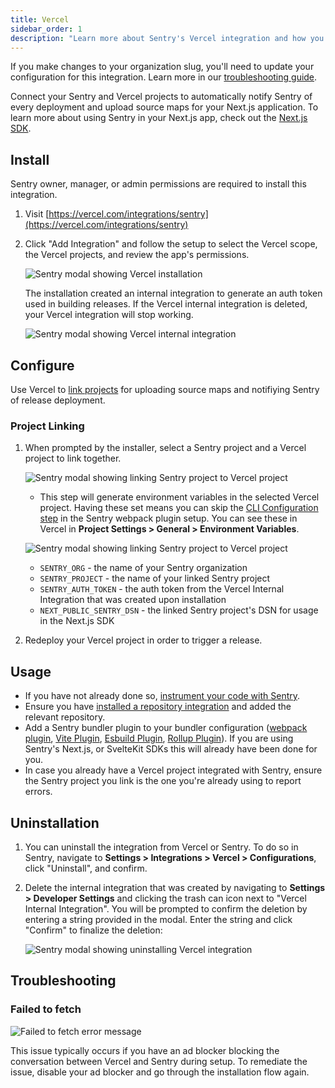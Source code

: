 ```yaml
---
title: Vercel
sidebar_order: 1
description: "Learn more about Sentry's Vercel integration and how you can sync release deployments and source map uploads."
---
```


<Alert level="warning">

If you make changes to your organization slug, you'll need to update your configuration for this integration. Learn more in our [troubleshooting guide](/organization/integrations/troubleshooting).

</Alert>

Connect your Sentry and Vercel projects to automatically notify Sentry of every deployment and upload source maps for your Next.js application.
To learn more about using Sentry in your Next.js app, check out the [Next.js SDK](/platforms/javascript/guides/nextjs/).

## Install

<Note>

Sentry owner, manager, or admin permissions are required to install this integration.

</Note>

1. Visit [https://vercel.com/integrations/sentry](https://vercel.com/integrations/sentry)

2. Click "Add Integration" and follow the setup to select the Vercel scope, the Vercel projects, and review the app's permissions.

   ![Sentry modal showing Vercel installation](./img/vercel_install.png)

   <Alert title="Important" level="warning">
     The installation created an internal integration to generate an auth token
     used in building releases. If the Vercel internal integration is deleted,
     your Vercel integration will stop working.
   </Alert>

   ![Sentry modal showing Vercel internal integration](./img/vercel_internal_integration.png)

## Configure

Use Vercel to [link projects](#project-linking) for uploading source maps and notifiying Sentry of release deployment.

### Project Linking

1. When prompted by the installer, select a Sentry project and a Vercel project to link together.

   ![Sentry modal showing linking Sentry project to Vercel project](./img/vercel_link_project.png)

   - This step will generate environment variables in the selected Vercel project. Having these set means you can skip the [CLI Configuration step](https://github.com/getsentry/sentry-webpack-plugin#cli-configuration) in the Sentry webpack plugin setup. You can see these in Vercel in **Project Settings > General > Environment Variables**.

   ![Sentry modal showing linking Sentry project to Vercel project](./img/vercel_env_vars.png)

   - `SENTRY_ORG` - the name of your Sentry organization
   - `SENTRY_PROJECT` - the name of your linked Sentry project
   - `SENTRY_AUTH_TOKEN` - the auth token from the Vercel Internal Integration that was created upon installation
   - `NEXT_PUBLIC_SENTRY_DSN` - the linked Sentry project's DSN for usage in the Next.js SDK

2. Redeploy your Vercel project in order to trigger a release.

## Usage

- If you have not already done so, [instrument your code with Sentry](/platforms/javascript/).
- Ensure you have [installed a repository integration](/product/releases/setup/release-automation/) and added the relevant repository.
- Add a Sentry bundler plugin to your bundler configuration ([webpack plugin](https://www.npmjs.com/package/@sentry/webpack-plugin), [Vite Plugin](https://www.npmjs.com/package/@sentry/vite-plugin), [Esbuild Plugin](https://www.npmjs.com/package/@sentry/esbuild-plugin), [Rollup Plugin](https://www.npmjs.com/package/@sentry/rollup-plugin)). If you are using Sentry's Next.js, or SvelteKit SDKs this will already have been done for you.
- In case you already have a Vercel project integrated with Sentry, ensure the Sentry project you link is the one you're already using to report errors.

## Uninstallation

1. You can uninstall the integration from Vercel or Sentry. To do so in Sentry, navigate to **Settings > Integrations > Vercel > Configurations**, click "Uninstall", and confirm.

2. Delete the internal integration that was created by navigating to **Settings > Developer Settings** and clicking the trash can icon next to "Vercel Internal Integration". You will be prompted to confirm the deletion by entering a string provided in the modal. Enter the string and click "Confirm" to finalize the deletion:

   ![Sentry modal showing uninstalling Vercel integration](./img/vercel_delete_internal_integration.png)

## Troubleshooting

### Failed to fetch

![Failed to fetch error message](./img/vercel_failed_to_fetch.png)

This issue typically occurs if you have an ad blocker blocking the conversation between Vercel and Sentry during setup. To remediate the issue, disable your ad blocker and go through the installation flow again.
